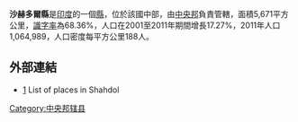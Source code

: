 '''沙赫多爾縣'''是[[印度|印度]]的一個[[縣|縣]]，位於該國中部，由[[中央邦|中央邦]]負責管轄，面積5,671平方公里，[[識字率|識字率]]為68.36%，人口在2001至2011年期間增長17.27%，2011年人口1,064,989，人口密度每平方公里188人。

==外部連結==
*[http://www.onefivenine.com/india/villag/Shahdol] {{Wayback|url=http://www.onefivenine.com/india/villag/Shahdol |date=20130520071903 }} List of places in Shahdol

{{coord|23|18|N|81|21|E|region:IN-MP_type:adm2nd_source:kolossus-nowiki|display=title}}

{{印度行政区划小作品}}
[[Category:中央邦辖县|Category:中央邦辖县]]